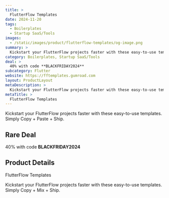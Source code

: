 ```yaml
---
title: >
  FlutterFlow Templates
date: 2024-11-20
tags:
  - Boilerplates
  - Startup SaaS/Tools
images:
  - /static/images/product/flutterflow-templates/og-image.png
summary: >
  Kickstart your FlutterFlow projects faster with these easy-to-use templates. Simply Copy + Paste + Ship.
category: Boilerplates, Startup SaaS/Tools
deal: >
  40% with code **BLACKFRIDAY2024**
subcategory: Flutter
website: https://fftemplates.gumroad.com
layout: ProductLayout
metaDescription: >
  Kickstart your FlutterFlow projects faster with these easy-to-use templates. Simply Copy + Mix + Ship.
metaTitle: >
  FlutterFlow Templates
---
```

Kickstart your FlutterFlow projects faster with these easy-to-use templates. Simply Copy + Paste + Ship.

## Rare Deal

40% with code **BLACKFRIDAY2024**

## Product Details
FlutterFlow Templates

Kickstart your FlutterFlow projects faster with these easy-to-use templates. Simply Copy + Mix + Ship.
